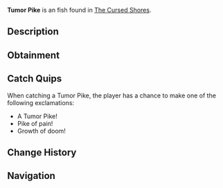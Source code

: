 {{FishInfobox
|image          = Tumor Pike.png
|rarity         = Unusual
|sea            = Second Sea
|location       = [[The Cursed Shores]]
|sublocation    = 
|sources        = Fishing Rod
|radar_location = 
|prog_speed     = -50
|xp             = 310
|weather        = Foggy
|time           = Night
|season         = Autumn
|bait           = Insect
|base_weight    = 6.6
|base_value     = 420
|weight_range   = 3.8
|base_chance    = 80
|base_resil     = 11
}}
'''Tumor Pike''' is an {{Rarity|Unusual}} fish found in [[The Cursed Shores]].

== Description ==
{{Description|A monstrous pike that dominates through sheer malice.|Bestiary Entry}}

== Obtainment ==
{{Description|It lurks where the depths fester.|Bestiary Hint}}
{{Fish Availability|
The Cursed Shores
|top_rods      = 
Free Spirit Rod\185636.47\99243.84;
Leviathan's Fang Rod\165057.18\167986.4;
Trident Rod\158315.37\154327.21;
Azure Of Lagoon\146380.44\131102.71;
Fang of the Eclipse\125184.6\125072.95;
Training Rod\89400.47\307135.43;
Flimsy Rod\71077.76\79063.72;
Brick Built Rod\73968.72\74510.74;
Astralhook Rod\120811.39\12956.6;
No-Life Rod\109211\102725.98;
Verdant Shear Rod\103638.09\104689.84;
Blazebringer Rod\100894.93\99997.35;
Seraphic Rod\93584.1\91226.6;
Challenger's Rod\84630.55\79289.52;
Ethereal Prism Rod\83852.84\84147.02;
Rod Of The Forgotten Fang\77311.14\74020.48;
Depthseeker Rod\73404.18\71097.85;
Rod Of The Exalted One\72674.01\73874.76;
Avalanche Rod\71788.88\69588.71;
Rod Of The Depths\71186.87\66040.57;
Volcanic Rod\67514.77\64289.02;
Steady Rod\65764.48\62393.98;
Zeus Rod\63463.88\60431.68
|recommended   = Free Spirit Rod
}}

== Catch Quips ==
When catching a Tumor Pike, the player has a chance to make one of the following exclamations:
* A Tumor Pike!
* Pike of pain!
* Growth of doom!

== Change History ==
{{Change History|{{subst:Current Version}}}}

== Navigation ==
{{Fish Navbox|The Cursed Shores}}